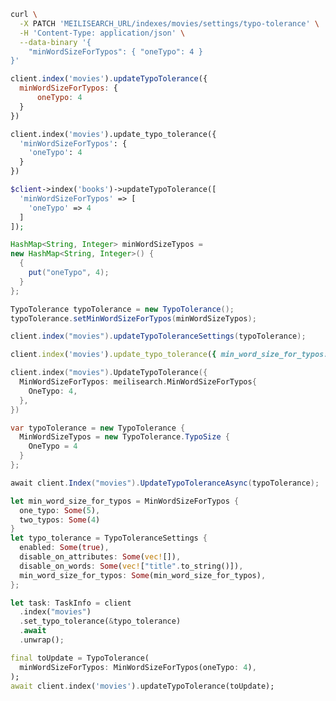 <CodeGroup>

```bash cURL
curl \
  -X PATCH 'MEILISEARCH_URL/indexes/movies/settings/typo-tolerance' \
  -H 'Content-Type: application/json' \
  --data-binary '{
    "minWordSizeForTypos": { "oneTypo": 4 }
}'
```

```javascript JS
client.index('movies').updateTypoTolerance({
  minWordSizeForTypos: {
      oneTypo: 4
  }
})
```

```python Python
client.index('movies').update_typo_tolerance({
  'minWordSizeForTypos': {
    'oneTypo': 4
  }
})
```

```php PHP
$client->index('books')->updateTypoTolerance([
  'minWordSizeForTypos' => [
    'oneTypo' => 4
  ]
]);
```

```java Java
HashMap<String, Integer> minWordSizeTypos =
new HashMap<String, Integer>() {
  {
    put("oneTypo", 4);
  }
};

TypoTolerance typoTolerance = new TypoTolerance();
typoTolerance.setMinWordSizeForTypos(minWordSizeTypos);

client.index("movies").updateTypoToleranceSettings(typoTolerance);
```

```ruby Ruby
client.index('movies').update_typo_tolerance({ min_word_size_for_typos: { one_typo: 4 } })
```

```go Go
client.index("movies").UpdateTypoTolerance({
  MinWordSizeForTypos: meilisearch.MinWordSizeForTypos{
    OneTypo: 4,
  },
})
```

```csharp C#
var typoTolerance = new TypoTolerance {
  MinWordSizeTypos = new TypoTolerance.TypoSize {
    OneTypo = 4
  }
};

await client.Index("movies").UpdateTypoToleranceAsync(typoTolerance);
```

```rust Rust
let min_word_size_for_typos = MinWordSizeForTypos {
  one_typo: Some(5),
  two_typos: Some(4)
}
let typo_tolerance = TypoToleranceSettings {
  enabled: Some(true),
  disable_on_attributes: Some(vec![]),
  disable_on_words: Some(vec!["title".to_string()]),
  min_word_size_for_typos: Some(min_word_size_for_typos),
};

let task: TaskInfo = client
  .index("movies")
  .set_typo_tolerance(&typo_tolerance)
  .await
  .unwrap();
```

```dart Dart
final toUpdate = TypoTolerance(
  minWordSizeForTypos: MinWordSizeForTypos(oneTypo: 4),
);
await client.index('movies').updateTypoTolerance(toUpdate);
```
</CodeGroup>